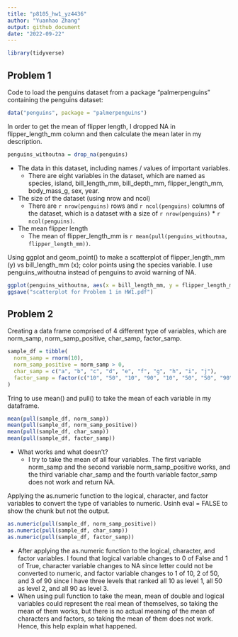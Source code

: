 ```yaml
---
title: "p8105_hw1_yz4436"
author: "Yuanhao Zhang"
output: github_document
date: "2022-09-22"
---
```


```r
library(tidyverse)
```

## Problem 1
Code to load the penguins dataset from a package "palmerpenguins" containing the penguins dataset:
```r
data("penguins", package = "palmerpenguins")
```

In order to get the mean of flipper length, I dropped NA in flipper_length_mm column and then calculate the mean later in my description.
```r
penguins_withoutna = drop_na(penguins)
```


* The data in this dataset, including names / values of important variables.
  * There are eight variables in the dataset, which are named as species, island,    bill_length_mm, bill_depth_mm, flipper_length_mm, body_mass_g, sex, year.
* The size of the dataset (using nrow and ncol)
  * There are `r nrow(penguins)` rows and `r ncol(penguins)` columns of the dataset, which is a dataset with a size of `r nrow(penguins)` * `r ncol(penguins)`.
* The mean flipper length
  * The mean of flipper_length_mm is `r mean(pull(penguins_withoutna, flipper_length_mm))`.

Using ggplot and geom_point() to make a scatterplot of flipper_length_mm (y) vs bill_length_mm (x); color points using the species variable. I use penguins_withoutna instead of penguins to avoid warning of NA.
```r
ggplot(penguins_withoutna, aes(x = bill_length_mm, y = flipper_length_mm, color = species)) + geom_point() 
ggsave("scatterplot for Problem 1 in HW1.pdf")
```

## Problem 2

Creating a data frame comprised of 4 different type of variables, which are norm_samp, norm_samp_positive, char_samp, factor_samp.
```r
sample_df = tibble(
  norm_samp = rnorm(10),
  norm_samp_positive = norm_samp > 0,
  char_samp = c("a", "b", "c", "d", "e", "f", "g", "h", "i", "j"),
  factor_samp = factor(c("10", "50", "10", "90", "10", "50", "50", "90", "50", "90"))
)
```

Tring to use mean() and pull() to take the mean of each variable in my dataframe.
```r
mean(pull(sample_df, norm_samp))
mean(pull(sample_df, norm_samp_positive))
mean(pull(sample_df, char_samp))
mean(pull(sample_df, factor_samp))
```
* What works and what doesn’t?
  * I try to take the mean of all four variables. The first variable norm_samp and the second variable norm_samp_positive works, and the third variable char_samp and the fourth variable factor_samp does not work and return NA.

Applying the as.numeric function to the logical, character, and factor variables to convert the type of variables to numeric. Usinh eval = FALSE to show the chunk but not the output.
```r
as.numeric(pull(sample_df, norm_samp_positive))
as.numeric(pull(sample_df, char_samp))
as.numeric(pull(sample_df, factor_samp))
```
* After applying the as.numeric function to the logical, character, and factor variables. I found that logical variable changes to 0 of False and 1 of True, character variable changes to NA since letter could not be converted to numeric, and factor variable changes to 1 of 10, 2 of 50, and 3 of 90 since I have three levels that ranked all 10 as level 1, all 50 as level 2, and all 90 as level 3. 
* When using pull function to take the mean, mean of double and logical variables could represent the real mean of themselves, so taking the mean of them works, but there is no actual meaning of the mean of characters and factors, so taking the mean of them does not work. Hence, this help explain what happened.
